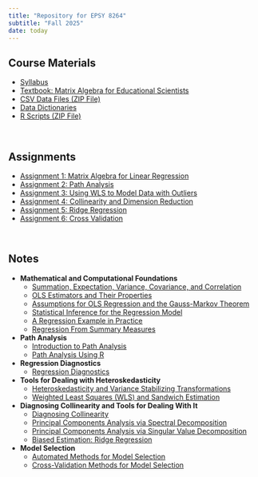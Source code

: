 ```yaml
---
title: "Repository for EPSY 8264"
subtitle: "Fall 2025"
date: today
---
```





## Course Materials

<nav aria-label="materials">
- [Syllabus](https://docs.google.com/document/d/1EgJKuDkiIARgaHWutzh97DvgT9mlOwIwjMhZks1cngA/edit?usp=sharing)
- [Textbook: Matrix Algebra for Educational Scientists](https://zief0002.github.io/matrix-algebra/)
- [CSV Data Files (ZIP File)](https://github.com/zief0002/symmetrical-fiesta/raw/refs/heads/main/files/data.zip)
- [Data Dictionaries](https://docs.google.com/document/d/1u-nQvGTRs-kL6OA4LxYYZyPytV_98v9vhmDUG7Xk0dw/edit?usp=drive_link)
- [R Scripts (ZIP File)](https://github.com/zief0002/symmetrical-fiesta/raw/refs/heads/main/files/R%20Scripts.zip)
</nav>

<br />


## Assignments

<nav aria-label="assignments">
- [Assignment 1: Matrix Algebra for Linear Regression](https://docs.google.com/document/d/1ZXfV635WEZ95Y1nICSLlMT_i5k1AyrrChE_pRQMKwGU/edit?usp=sharing)
- [Assignment 2: Path Analysis](https://docs.google.com/document/d/11EzuqiQZMmFzzonJ70YLru3qC7Wh80iCL7-JUmasdPA/edit?usp=sharing)
<!-- - [~~Assignment 3: Regression Diagnostics~~]() -->
- [Assignment 3: Using WLS to Model Data with Outliers](https://docs.google.com/document/d/1RDBLk8hB97CuG-hdj3I46Nwc2bQgeQSyI1dCIVTByl8/edit?usp=sharing)
- [Assignment 4: Collinearity and Dimension Reduction](https://docs.google.com/document/d/1Y1Bn3ynGod8jjQbMSCyLA8ypgOVKO4s41eExpDVYDX4/edit?usp=sharing)
- [Assignment 5: Ridge Regression](https://docs.google.com/document/d/1ZCRsM3VJPf_Ur5O52XVMAcPKIarqh99woxY2TuWpGBY/edit?usp=sharing)
- [Assignment 6: Cross Validation](https://docs.google.com/document/d/1qi2w9hGZ8kle4-Jri58cyjvR4-zdr8gob41nF2YtMNQ/edit?usp=sharing)
</nav>

<br />


## Notes

<nav aria-label="notes">
- **Mathematical and Computational Foundations**
  + [Summation, Expectation, Variance, Covariance, and Correlation](notes/01-01-summation-expectation.html) 
  + [OLS Estimators and Their Properties](notes/01-02-ols-estimators-and-their-properties.html)
  + [Assumptions for OLS Regression and the Gauss-Markov Theorem](notes/01-03-assumptions-and-gauss-markov-theorem.html)
  + [Statistical Inference for the Regression Model](notes/01-04-statistical-inference-for-the-regression-model.html) 
  + [A Regression Example in Practice](notes/01-05-regression-example.html) 
  + [Regression From Summary Measures](notes/01-06-regression-from-summary-measures.html)
- **Path Analysis**
  + [Introduction to Path Analysis](notes/02-01-intro-to-path-analysis.html)
  + [Path Analysis Using R](notes/02-02-path-analysis-using-r.html)
- **Regression Diagnostics**
  + [Regression Diagnostics](notes/03-01-regression-diagnostics.html)
- **Tools for Dealing with Heteroskedasticity**
  + [Heteroskedasticity and Variance Stabilizing Transformations](notes/04-01-heteroskedasticity-and-transformations.html)
  + [Weighted Least Squares (WLS) and Sandwich Estimation](notes/04-02-wls-and-sandwich-estimation.html)
- **Diagnosing Collinearity and Tools for Dealing With It**
  + [Diagnosing Collinearity](notes/05-01-diagnosing-collinearity.html)
  + [Principal Components Analysis via Spectral Decomposition](notes/05-02-pca-via-spectral-decomposition.html)
  + [Principal Components Analysis via Singular Value Decomposition](notes/05-03-pca-via-svd.html)
  + [Biased Estimation: Ridge Regression](notes/05-04-biased-estimation-ridge-regression.html)
- **Model Selection**
  + [Automated Methods for Model Selection](notes/06-01-automated-methods.html)
  + [Cross-Validation Methods for Model Selection](notes/06-02-cross-validation.html)
</nav>


<br />


<!-- ## Worksheets -->

<!-- <nav aria-label="worksheets"> -->
<!-- - [Introduction to Matrix Algebra](worksheets/01-introduction-to-matrix-algebra.html) -->
<!-- - [Model Selection](worksheets/02-model-selection.html) -->
<!-- </nav> -->
